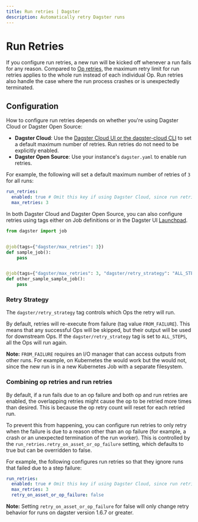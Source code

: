 ```yaml
---
title: Run retries | Dagster
description: Automatically retry Dagster runs
---
```


# Run Retries

If you configure run retries, a new run will be kicked off whenever a run fails for any reason. Compared to [Op retries](/concepts/ops-jobs-graphs/op-retries), the maximum retry limit for run retries applies to the whole run instead of each individual Op. Run retries also handle the case where the run process crashes or is unexpectedly terminated.

## Configuration

How to configure run retries depends on whether you're using Dagster Cloud or Dagster Open Source:

- **Dagster Cloud**: Use the [Dagster Cloud UI or the dagster-cloud CLI](/dagster-cloud/managing-deployments/managing-deployments#configuring-deployment-settings) to set a default maximum number of retries. Run retries do not need to be explicitly enabled.
- **Dagster Open Source**: Use your instance's `dagster.yaml` to enable run retries.

For example, the following will set a default maximum number of retries of `3` for all runs:

```yaml
run_retries:
  enabled: true # Omit this key if using Dagster Cloud, since run retries are enabled by default
  max_retries: 3
```

In both Dagster Cloud and Dagster Open Source, you can also configure retries using tags either on Job definitions or in the Dagster UI [Launchpad](/concepts/webserver/ui#launchpad-tab).

```python file=/deploying/job_retries.py
from dagster import job


@job(tags={"dagster/max_retries": 3})
def sample_job():
    pass


@job(tags={"dagster/max_retries": 3, "dagster/retry_strategy": "ALL_STEPS"})
def other_sample_sample_job():
    pass
```

### Retry Strategy

The `dagster/retry_strategy` tag controls which Ops the retry will run.

By default, retries will re-execute from failure (tag value `FROM_FAILURE`). This means that any successful Ops will be skipped, but their output will be used for downstream Ops. If the `dagster/retry_strategy` tag is set to `ALL_STEPS`, all the Ops will run again.

**Note:** `FROM_FAILURE` requires an I/O manager that can access outputs from other runs. For example, on Kubernetes the <PyObject object="s3_pickle_io_manager" module="dagster_aws.s3.s3" /> would work but the <PyObject object="FilesytemIOManager" module="dagster" /> would not, since the new run is in a new Kubernetes Job with a separate filesystem.

### Combining op retries and run retries

By default, if a run fails due to an op failure and both op and run retries are enabled, the overlapping retries might cause the op to be retried more times than desired. This is because the op retry count will reset for each retried run.

To prevent this from happening, you can configure run retries to only retry when the failure is due to a reason other than an op failure (for example, a crash or an unexpected termination of the run worker). This is controlled by the `run_retries.retry_on_asset_or_op_failure` setting, which defaults to true but can be overridden to false.

For example, the following configures run retries so that they ignore runs that failed due to a step failure:

```yaml
run_retries:
  enabled: true # Omit this key if using Dagster Cloud, since run retries are enabled by default
  max_retries: 3
  retry_on_asset_or_op_failure: false
```

**Note:** Setting `retry_on_asset_or_op_failure` for false will only change retry behavior for runs on dagster version 1.6.7 or greater.
